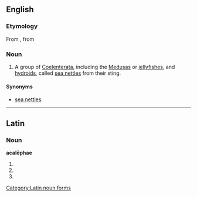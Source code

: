 {{also|Acalephae}}
==English==
{{wikipedia|Medusa (biology)}}
{{wikipedia|Coelenterata}}
===Etymology===
From {{etyl|la}} {{term|acalephe|acalēphē|nettle|lang=la}}, from {{etyl|grc}} {{term|ἀκαλήφη|{{polytonic|ἀκαλήφη}}|tr=akalēphē|stinging nettle}}

===Noun===
{{en-plural noun}}

# A group of [[Coelenterata]], including the [[Medusa]]s or [[jellyfish]]es, and [[hydroid]]s, called [[sea nettle]]s from their sting.

====Synonyms====
* [[sea nettle]]s

----

==Latin==

===Noun===
'''acalēphae''' {{f}}

# {{inflection of|acalephe|acalēphē|dat|s|lang=la}}
# {{inflection of|acalephe|acalēphē|nom|p|lang=la}}
# {{inflection of|acalephe|acalēphē|voc|p|lang=la}}

[[Category:Latin noun forms]]